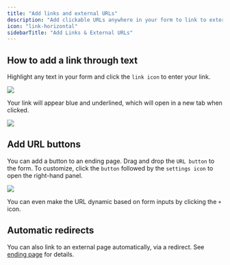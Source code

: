 ```yaml
---
title: "Add links and external URLs"
description: "Add clickable URLs anywhere in your form to link to external websites or services."
icon: "link-horizontal"
sidebarTitle: "Add Links & External URLs"
---
```


## How to add a link through text

Highlight any text in your form and click the `link icon` to enter your link.

<Frame>
<img src="/images/advanced/image-33.png" />
</Frame>

Your link will appear blue and underlined, which will open in a new tab when clicked.

<Frame>
<img src="/images/advanced/image-34.png" />
</Frame>

## Add **URL buttons**

You can add a button to an ending page. Drag and drop the `URL button` to the form. To customize, click the `button` followed by the `settings icon` to open the right-hand panel.

<Frame>
<img src="/images/advanced/image-35.png" />
</Frame>

You can even make the URL dynamic based on form inputs by clicking the `+` icon.

## **Automatic redirects**

You can also link to an external page automatically, via a redirect. See [ending page](/help/ending-page) for details.
